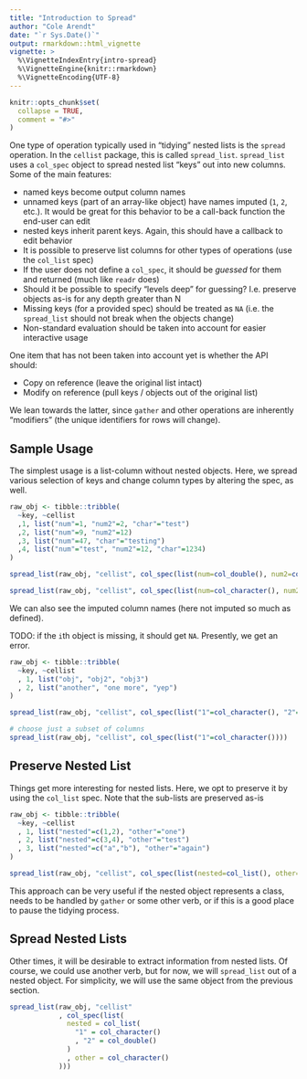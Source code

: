 ```yaml
---
title: "Introduction to Spread"
author: "Cole Arendt"
date: "`r Sys.Date()`"
output: rmarkdown::html_vignette
vignette: >
  %\VignetteIndexEntry{intro-spread}
  %\VignetteEngine{knitr::rmarkdown}
  %\VignetteEncoding{UTF-8}
---
```


```r
knitr::opts_chunk$set(
  collapse = TRUE,
  comment = "#>"
)
```

One type of operation typically used in "tidying" nested lists is the `spread` operation.  In the `cellist` package, this is called `spread_list`.  `spread_list` uses a `col_spec` object to spread nested list "keys" out into new columns.  Some of the main features:

- named keys become output column names
- unnamed keys (part of an array-like object) have names imputed (`1`, `2`, etc.).  It would be great for this behavior to be a call-back function the end-user can edit
- nested keys inherit parent keys.  Again, this should have a callback to edit behavior
- It is possible to preserve list columns for other types of operations (use the `col_list` spec)
- If the user does not define a `col_spec`, it should be _guessed_ for them and returned (much like `readr` does)
- Should it be possible to specify "levels deep" for guessing?  I.e. preserve objects as-is for any depth greater than N
- Missing keys (for a provided spec) should be treated as `NA` (i.e. the `spread_list` should not break when the objects change)
- Non-standard evaluation should be taken into account for easier interactive usage

One item that has not been taken into account yet is whether the API should:

- Copy on reference (leave the original list intact)
- Modify on reference (pull keys / objects out of the original list)

We lean towards the latter, since `gather` and other operations are inherently "modifiers" (the unique identifiers for rows will change).

## Sample Usage

The simplest usage is a list-column without nested objects.  Here, we spread various selection of keys and change column types by altering the spec, as well.

```r
raw_obj <- tibble::tribble(
  ~key, ~cellist
  ,1, list("num"=1, "num2"=2, "char"="test")
  ,2, list("num"=9, "num2"=12)
  ,3, list("num"=47, "char"="testing")
  ,4, list("num"="test", "num2"=12, "char"=1234)
)

spread_list(raw_obj, "cellist", col_spec(list(num=col_double(), num2=col_integer(), char=col_character())))

spread_list(raw_obj, "cellist", col_spec(list(num=col_character(), num2=col_double())))
```

We can also see the imputed column names (here not imputed so much as defined).  

TODO: if the `i`th object is missing, it should get `NA`.  Presently, we get an error.

```r
raw_obj <- tibble::tribble(
  ~key, ~cellist
  , 1, list("obj", "obj2", "obj3")
  , 2, list("another", "one more", "yep")
)

spread_list(raw_obj, "cellist", col_spec(list("1"=col_character(), "2"=col_character(), "3"=col_character())))

# choose just a subset of columns
spread_list(raw_obj, "cellist", col_spec(list("1"=col_character())))
```

## Preserve Nested List

Things get more interesting for nested lists.  Here, we opt to preserve it by using the `col_list` spec.  Note that the sub-lists are preserved as-is


```r
raw_obj <- tibble::tribble(
  ~key, ~cellist
  , 1, list("nested"=c(1,2), "other"="one")
  , 2, list("nested"=c(3,4), "other"="test")
  , 3, list("nested"=c("a","b"), "other"="again")
)

spread_list(raw_obj, "cellist", col_spec(list(nested=col_list(), other=col_character())))

```

This approach can be very useful if the nested object represents a class, needs to be handled by `gather` or some other verb, or if this is a good place to pause the tidying process.

## Spread Nested Lists

Other times, it will be desirable to extract information from nested lists.  Of course, we could use another verb, but for now, we will `spread_list` out of a nested object.  For simplicity, we will use the same object from the previous section.

```r
spread_list(raw_obj, "cellist"
            , col_spec(list(
              nested = col_list(
                "1" = col_character()
                , "2" = col_double()
              )
              , other = col_character()
            )))
```


